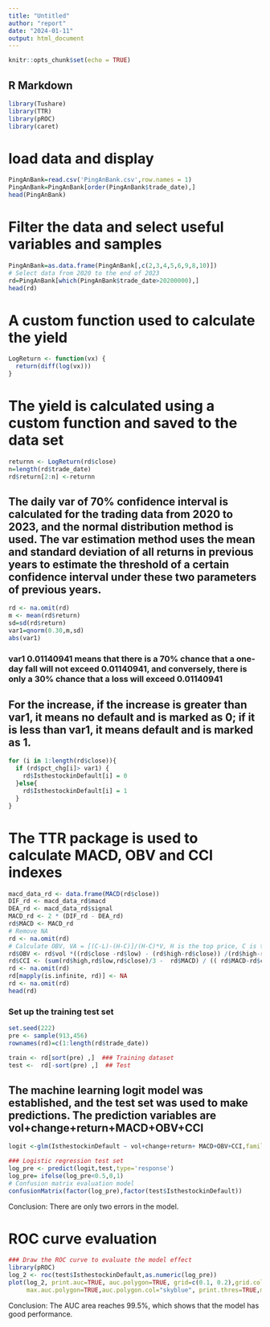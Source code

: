 ---
title: "Untitled"
author: "report"
date: "2024-01-11"
output: html_document
---

```{r setup, include=FALSE}
knitr::opts_chunk$set(echo = TRUE)
```

## R Markdown
```{r}
library(Tushare)
library(TTR)
library(pROC)
library(caret)
```
# load data and display 
```{r}
PingAnBank=read.csv('PingAnBank.csv',row.names = 1)
PingAnBank=PingAnBank[order(PingAnBank$trade_date),]
head(PingAnBank)
```
# Filter the data and select useful variables and samples
```{r}
PingAnBank=as.data.frame(PingAnBank[,c(2,3,4,5,6,9,8,10)])
# Select data from 2020 to the end of 2023
rd=PingAnBank[which(PingAnBank$trade_date>20200000),]
head(rd)
```

# A custom function used to calculate the yield
```{r}
LogReturn <- function(vx) {
  return(diff(log(vx)))
}
```

# The yield is calculated using a custom function and saved to the data set
```{r}
returnn <- LogReturn(rd$close)
n=length(rd$trade_date)
rd$return[2:n] <-returnn  
```
## The daily var of 70% confidence interval is calculated for the trading data from 2020 to 2023, and the normal distribution method is used. The var estimation method uses the mean and standard deviation of all returns in previous years to estimate the threshold of a certain confidence interval under these two parameters of previous years.
```{r}
rd <- na.omit(rd)
m <- mean(rd$return)
sd=sd(rd$return)
var1=qnorm(0.30,m,sd)
abs(var1)
```
### var1 0.01140941 means that there is a 70% chance that a one-day fall will not exceed 0.01140941, and conversely, there is only a 30% chance that a loss will exceed 0.01140941

## For the increase, if the increase is greater than var1, it means no default and is marked as 0; if it is less than var1, it means default and is marked as 1.
```{r}
for (i in 1:length(rd$close)){
  if (rd$pct_chg[i]> var1) {
    rd$IsthestockinDefault[i] = 0
  }else{
    rd$IsthestockinDefault[i] = 1
  }
}
```

# The TTR package is used to calculate MACD, OBV and CCI indexes
```{r}
macd_data_rd <- data.frame(MACD(rd$close))
DIF_rd <- macd_data_rd$macd
DEA_rd <- macd_data_rd$signal
MACD_rd <- 2 * (DIF_rd - DEA_rd)
rd$MACD <- MACD_rd
# Remove NA
rd <- na.omit(rd)
# Calculate OBV, VA = [(C-L)-(H-C)]/(H-C)*V, H is the top price, C is the closing price, L is the floor price, and V is the volume
rd$OBV <- rd$vol *((rd$close -rd$low) - (rd$high-rd$close)) /(rd$high-rd$close)
rd$CCI <- (sum(rd$high,rd$low,rd$close)/3 -  rd$MACD) / (( rd$MACD-rd$close)/5) /0.015
rd <- na.omit(rd)
rd[mapply(is.infinite, rd)] <- NA 
rd <- na.omit(rd)
head(rd)
```
### Set up the training test set
```{r}
set.seed(222)
pre <- sample(913,456)
rownames(rd)=c(1:length(rd$trade_date))

train <- rd[sort(pre) ,]  ### Training dataset
test <-  rd[-sort(pre) ,]  ## Test
```

## The machine learning logit model was established, and the test set was used to make predictions. The prediction variables are vol+change+return+MACD+OBV+CCI
```{r}
logit <-glm(IsthestockinDefault ~ vol+change+return+ MACD+OBV+CCI,family = binomial(link="logit"),train)

### Logistic regression test set
log_pre <- predict(logit,test,type='response')
log_pre= ifelse(log_pre<0.5,0,1)
# Confusion matrix evaluation model
confusionMatrix(factor(log_pre),factor(test$IsthestockinDefault))
```
Conclusion: There are only two errors in the model.

# ROC curve evaluation
```{r}
### Draw the ROC curve to evaluate the model effect
library(pROC)
log_2 <- roc(test$IsthestockinDefault,as.numeric(log_pre))
plot(log_2, print.auc=TRUE, auc.polygon=TRUE, grid=c(0.1, 0.2),grid.col=c("green", "red"), 
     max.auc.polygon=TRUE,auc.polygon.col="skyblue", print.thres=TRUE,main='Logit model ROC')
```

Conclusion: The AUC area reaches 99.5%, which shows that the model has good performance.